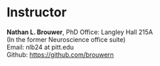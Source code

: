 # Instructor {#nlb}

**Nathan L. Brouwer**, PhD 
Office: Langley Hall 215A  
(In the former Neuroscience office suite)  
Email: nlb24 at pitt.edu   
Github: [https://github.com/brouwern](https://github.com/brouwern)  


  